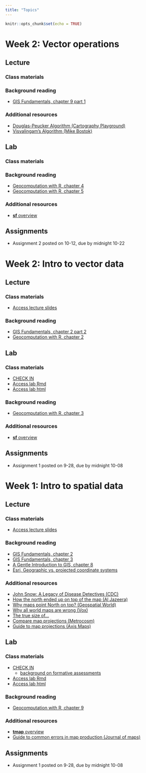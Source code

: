 ```yaml
---
title: "Topics"
---
```


```r
knitr::opts_chunk$set(echo = TRUE)
```
# Week 2: Vector operations
## Lecture
### Class materials
<!-- -   [Access lecture slides](lectures/week3.pdf) -->

### Background reading
-   [GIS Fundamentals, chapter 9 part 1](readings/Bolstad-chapter9-part1.pdf)

### Additional resources
-   [Douglas-Peucker Algorithm (Cartography Playground)](https://cartography-playground.gitlab.io/playgrounds/douglas-peucker-algorithm/)  
-   [Visvalingam's Algorithm (Mike Bostok)](https://bost.ocks.org/mike/simplify/
)

## Lab
### Class materials
<!-- -   [CHECK IN] -->
<!-- -   [Access lab Rmd](labs/week3.Rmd) -->
<!-- -   [Access lab html](labs/week3.html) -->

### Background reading
-   [Geocomputation with R, chapter 4](https://geocompr.robinlovelace.net/spatial-operations.html)
-   [Geocomputation with R, chapter 5](https://geocompr.robinlovelace.net/geometry-operations.html)

### Additional resources
-   [**sf** overview](https://r-spatial.github.io/sf/index.html)

## Assignments
-   Assignment 2 posted on 10-12, due by midnight 10-22

# Week 2: Intro to vector data
## Lecture
### Class materials
-   [Access lecture slides](lectures/week2.pdf)

### Background reading
-   [GIS Fundamentals, chapter 2 part 2](readings/Bolstad-chapter2-part2.pdf)
-   [Geocomputation with R, chapter 2](https://geocompr.robinlovelace.net/spatial-class.html)


## Lab
### Class materials
-   [CHECK IN](https://forms.gle/qj3MaCb97DZddhnk8)
-   [Access lab Rmd](labs/week2.Rmd)
-   [Access lab html](labs/week2.html)

### Background reading
-   [Geocomputation with R, chapter 3](https://geocompr.robinlovelace.net/attr.html)

### Additional resources
-   [**sf** overview](https://r-spatial.github.io/sf/index.html)

## Assignments
-   Assignment 1 posted on 9-28, due by midnight 10-08


# Week 1: Intro to spatial data
## Lecture
### Class materials
-   [Access lecture slides](lectures/week1.pdf)

### Background reading
-   [GIS Fundamentals, chapter 2](readings/Bolstad-chapter2-part1.pdf)
-   [GIS Fundamentals, chapter 3](readings/Bolstad-chapter3.pdf)
-   [A Gentle Introduction to GIS, chapter 8](https://docs.qgis.org/3.16/en/docs/gentle_gis_introduction/coordinate_reference_systems.html)
-   [Esri, Geographic vs. projected coordinate systems](https://www.esri.com/arcgis-blog/products/arcgis-pro/mapping/gcs_vs_pcs/#:~:text=What%20is%20the%20difference%20between,map%20or%20a%20computer%20screen.)

### Additional resources
-   [John Snow: A Legacy of Disease Detectives (CDC)](https://blogs.cdc.gov/publichealthmatters/2017/03/a-legacy-of-disease-detectives/)
-   [How the north ended up on top of the map (Al Jazeera)](http://america.aljazeera.com/opinions/2014/2/maps-cartographycolonialismnortheurocentricglobe.html)
-   [Why maps point North on top? (Geospatial World)](https://www.geospatialworld.net/blogs/why-maps-point-north-on-top/)
-   [Why all world maps are wrong (Vox)](https://www.youtube.com/watch?v=kIID5FDi2JQ&t=3s)
-   [The true size of...](https://www.thetruesize.com/#?borders=1~!MTc4MDE0MDY.MzM4MTc4*MzYwMDAwMDA(MA~!CONTIGUOUS_US*MTAwMjQwNzU.MjUwMjM1MTc(MTc1)MA~!IN*NTI2NDA1MQ.Nzg2MzQyMQ)Mg~!CN*OTkyMTY5Nw.NzMxNDcwNQ(MjI1)MQ)
-   [Compare map projections (Metrocosm)](http://metrocosm.com/compare-map-projections.html)
-   [Guide to map projections (Axis Maps)](https://www.axismaps.com/guide/map-projections)

## Lab
### Class materials
-   [CHECK IN](https://forms.gle/tjXaiwoq51hiDY5t9)
    -   [background on formative assessments](https://www.cmu.edu/teaching/assessment/basics/formative-summative.html)
-   [Access lab Rmd](labs/week1.Rmd)
-   [Access lab html](labs/week1.html)

### Background reading
-   [Geocomputation with R, chapter 9](https://geocompr.robinlovelace.net/adv-map.html)

### Additional resources
-   [**tmap** overview](https://r-tmap.github.io/tmap-book/)
-   [Guide to common errors in map production (Journal of maps)](https://files.taylorandfrancis.com/TJOM-suppmaterial-quick-guide.pdf)

## Assignments
-   Assignment 1 posted on 9-28, due by midnight 10-08

